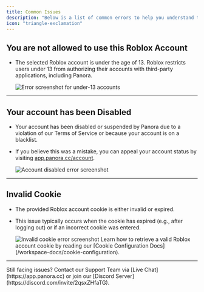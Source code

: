 ```yaml
---
title: Common Issues
description: "Below is a list of common errors to help you understand the reasons behind them and their solutions."
icon: "triangle-exclamation"
---
```


## You are not allowed to use this Roblox Account

- The selected Roblox account is under the age of 13. Roblox restricts users under 13 from authorizing their accounts with third-party applications, including Panora.

  <Frame>
    <img
      src="/images/Screenshot_79.png"
      alt="Error screenshot for under-13 accounts"
    />
  </Frame>

---

## Your account has been Disabled

- Your account has been disabled or suspended by Panora due to a violation of our Terms of Service or because your account is on a blacklist.
- If you believe this was a mistake, you can appeal your account status by visiting [app.panora.cc/account](https://app.panora.cc/account).

  <Frame>
    <img
      src="/images/Screenshot_87.png"
      alt="Account disabled error screenshot"
    />
  </Frame>

---

## Invalid Cookie

- The provided Roblox account cookie is either invalid or expired.
- This issue typically occurs when the cookie has expired (e.g., after logging out) or if an incorrect cookie was entered.

  <Frame>
    <img
      src="/images/Screenshot_88.png"
      alt="Invalid cookie error screenshot"
    />
  </Frame>

  <Tip>
    Learn how to retrieve a valid Roblox account cookie by reading our [Cookie
    Configuration Docs](/workspace-docs/cookie-configuration).
  </Tip>

---

<Tip>
  Still facing issues? Contact our Support Team via [Live
  Chat](https://app.panora.cc) or join our [Discord
  Server](https://discord.com/invite/2qsxZHfaTG).
</Tip>
